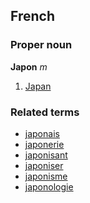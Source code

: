 ==French==
===Proper noun===
'''Japon''' ''m''

# [[Japan]]

===Related terms===
*[[japonais]]
*[[japonerie]]
*[[japonisant]]
*[[japoniser]]
*[[japonisme]]
*[[japonologie]]
